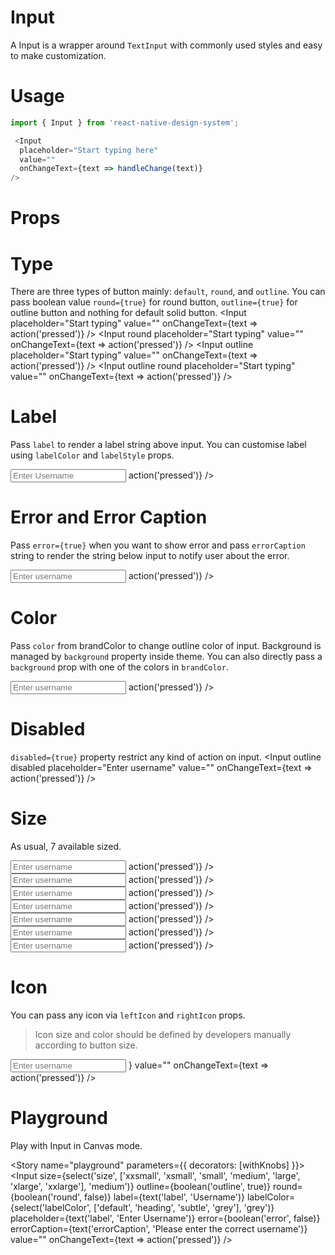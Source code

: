 
<Meta title="Design System|Input" component={Input} />

# Input
A Input is a wrapper around `TextInput` with commonly used styles and easy to make customization.

# Usage
```js
import { Input } from 'react-native-design-system';

 <Input
  placeholder="Start typing here"
  value=""
  onChangeText={text => handleChange(text)}
/>
```

# Props
<Props of={Input} />

# Type
There are three types of button mainly: `default`, `round`, and `outline`. You can pass boolean value `round={true}` for round button, `outline={true}` for outline button and nothing for default solid button.
<Preview>
  <Story name="type">
    <Stack>
      <Input
        placeholder="Start typing"
        value=""
        onChangeText={text => action('pressed')}
      />
      <Input
        round
        placeholder="Start typing"
        value=""
        onChangeText={text => action('pressed')}
      />
      <Input
        outline
        placeholder="Start typing"
        value=""
        onChangeText={text => action('pressed')}
      />
      <Input
        outline
        round
        placeholder="Start typing"
        value=""
        onChangeText={text => action('pressed')}
      />
    </Stack>
  </Story>
</Preview>

# Label
Pass `label` to render a label string above input. You can customise label using `labelColor` and `labelStyle` props.

<Preview>
  <Story name="label">
    <Input
        outline
        label="Username"
        placeholder="Enter Username"
        value=""
        onChangeText={text => action('pressed')}
      />
  </Story>
</Preview>

# Error and Error Caption
Pass `error={true}` when you want to show error and pass `errorCaption` string to render the string below input to notify user about the error.

<Preview>
  <Story name="error">
    <Input
        outline
        error={true}
        placeholder="Enter username"
        value=""
        errorCaption="Please check the username again"
        onChangeText={text => action('pressed')}
      />
  </Story>
</Preview>

# Color
Pass `color` from brandColor to change outline color of input. Background is managed by `background` property inside theme. You can also directly pass a `background` prop with one of the colors in `brandColor`.

<Preview>
  <Story name="color">
    <Input
        outline
        color="secondary"
        placeholder="Enter username"
        value=""
        onChangeText={text => action('pressed')}
      />
  </Story>
</Preview>

# Disabled
`disabled={true}` property restrict any kind of action on input.
<Preview>
  <Story name="disabled">
    <Input
      outline
      disabled
      placeholder="Enter username"
      value=""
      onChangeText={text => action('pressed')}
    />
  </Story>
</Preview>

# Size 
As usual, 7 available sized.

<Preview>
  <Story name="size">
    <Stack>
      <Input
        outline
        size="xxsmall"
        placeholder="Enter username"
        value=""
        onChangeText={text => action('pressed')}
      />
      <Input
        outline
        size="xsmall"
        placeholder="Enter username"
        value=""
        onChangeText={text => action('pressed')}
      />
      <Input
        outline
        size="small"
        placeholder="Enter username"
        value=""
        onChangeText={text => action('pressed')}
      />
      <Input
        outline
        size="medium"
        placeholder="Enter username"
        value=""
        onChangeText={text => action('pressed')}
      />
      <Input
        outline
        size="large"
        placeholder="Enter username"
        value=""
        onChangeText={text => action('pressed')}
      />
      <Input
        outline
        size="xlarge"
        placeholder="Enter username"
        value=""
        onChangeText={text => action('pressed')}
      />
      <Input
        outline
        size="xxlarge"
        placeholder="Enter username"
        value=""
        onChangeText={text => action('pressed')}
      />
    </Stack>
  </Story>
</Preview>

# Icon
You can pass any icon via `leftIcon` and `rightIcon` props.
> Icon size and color should be defined by developers manually according to button size.

<Preview>
  <Story name="icon">
    <Input
        outline
        placeholder="Enter username"
        leftIcon={
          <Feather
            name="user"
            size={22}
            color="grey" 
          />
        }
        value=""
        onChangeText={text => action('pressed')}
      />
  </Story>
</Preview>

# Playground
Play with Input in Canvas mode.

<Story name="playground" parameters={{ decorators: [withKnobs] }}>
  <Input
    size={select('size', ['xxsmall', 'xsmall', 'small', 'medium', 'large', 'xlarge', 'xxlarge'], 'medium')}
    outline={boolean('outline', true)}
    round={boolean('round', false)}
    label={text('label', 'Username')}
    labelColor={select('labelColor', ['default', 'heading', 'subtle', 'grey'], 'grey')}
    placeholder={text('label', 'Enter Username')}
    error={boolean('error', false)}
    errorCaption={text('errorCaption', 'Please enter the correct username')}
    value=""
    onChangeText={text => action('pressed')}
  />
</Story>